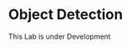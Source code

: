 # Object Detection  {.unnumbered}

This Lab is under Development

<!-- This is here to make sure that quizzes are inserted properly before a part begins. -->
::: { .quiz-end }
:::

```{=latex}
\part{key:raspberry}
```
